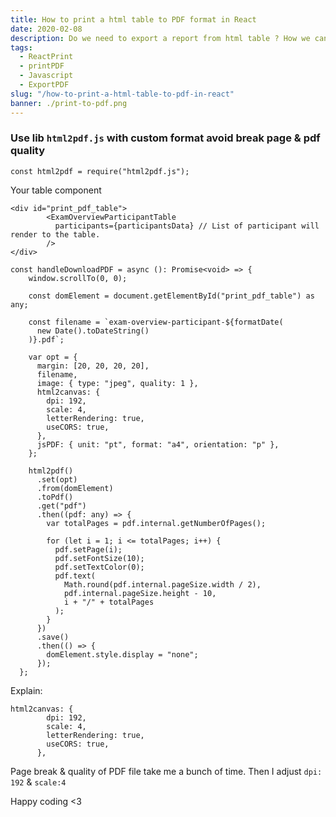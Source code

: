 ```yaml
---
title: How to print a html table to PDF format in React
date: 2020-02-08
description: Do we need to export a report from html table ? How we can do it in React ?
tags:
  - ReactPrint
  - printPDF
  - Javascript
  - ExportPDF
slug: "/how-to-print-a-html-table-to-pdf-in-react"
banner: ./print-to-pdf.png
---
```


### Use lib `html2pdf.js` with custom format avoid break page & pdf quality

`const html2pdf = require("html2pdf.js");`

Your table component

```
<div id="print_pdf_table">
        <ExamOverviewParticipantTable
          participants={participantsData} // List of participant will render to the table.
        />
</div>
```

```
const handleDownloadPDF = async (): Promise<void> => {
    window.scrollTo(0, 0);

    const domElement = document.getElementById("print_pdf_table") as any;

    const filename = `exam-overview-participant-${formatDate(
      new Date().toDateString()
    )}.pdf`;

    var opt = {
      margin: [20, 20, 20, 20],
      filename,
      image: { type: "jpeg", quality: 1 },
      html2canvas: {
        dpi: 192,
        scale: 4,
        letterRendering: true,
        useCORS: true,
      },
      jsPDF: { unit: "pt", format: "a4", orientation: "p" },
    };

    html2pdf()
      .set(opt)
      .from(domElement)
      .toPdf()
      .get("pdf")
      .then((pdf: any) => {
        var totalPages = pdf.internal.getNumberOfPages();

        for (let i = 1; i <= totalPages; i++) {
          pdf.setPage(i);
          pdf.setFontSize(10);
          pdf.setTextColor(0);
          pdf.text(
            Math.round(pdf.internal.pageSize.width / 2),
            pdf.internal.pageSize.height - 10,
            i + "/" + totalPages
          );
        }
      })
      .save()
      .then(() => {
        domElement.style.display = "none";
      });
  };
```

Explain:

```
html2canvas: {
        dpi: 192,
        scale: 4,
        letterRendering: true,
        useCORS: true,
      },
```

Page break & quality of PDF file take me a bunch of time. Then I adjust `dpi: 192` & `scale:4`

Happy coding <3
